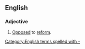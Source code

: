 ==English==

===Adjective===
{{en-adj|head=[[anti-|anti]]-[[reform]]}}

# [[opposed|Opposed]] to [[reform]].

[[Category:English terms spelled with -]]